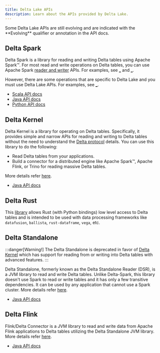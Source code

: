 ```yaml
---
title: Delta Lake APIs
description: Learn about the APIs provided by Delta Lake.
---
```


<Aside type="note">
Some Delta Lake APIs are still evolving and are indicated with the **Evolving** qualifier or annotation in the API docs.
</Aside>

## Delta Spark

Delta Spark is a library for reading and writing Delta tables using Apache Spark™. For most read and write operations on Delta tables, you can use Apache Spark [reader and writer](/spark/latest/dataframes-datasets/index.md) APIs. For examples, see [\_](delta-batch.md) and [\_](delta-streaming.md).

However, there are some operations that are specific to Delta Lake and you must use Delta Lake APIs. For examples, see [\_](delta-utility.md).

- [Scala API docs](api/scala/spark/io/delta/tables/index.html)
- [Java API docs](api/java/spark/index.html)
- [Python API docs](api/python/spark/index.html)

## Delta Kernel

Delta Kernel is a library for operating on Delta tables. Specifically, it provides simple and narrow APIs for reading and writing to Delta tables without the need to understand the [Delta protocol](https://github.com/delta-io/delta/blob/master/PROTOCOL.md) details. You can use this library to do the following:

- Read Delta tables from your applications.
- Build a connector for a distributed engine like Apache Spark™, Apache Flink, or Trino for reading massive Delta tables.

More details refer [here](https://github.com/delta-io/delta/blob/branch-3.0/kernel/USER_GUIDE.md).

- [Java API docs](api/java/kernel/index.html)

## Delta Rust

This [library](https://docs.rs/deltalake/latest/deltalake/) allows Rust (with Python bindings) low level access to Delta tables and is intended to be used with data processing frameworks like `datafusion`, `ballista`, `rust-dataframe`, `vega`, etc.

## Delta Standalone

:::danger[Warning!] The Delta Standalone is deprecated in favor of [Delta Kernel](delta-kernel.md) which has support for reading from or writing into Delta tables with advanced features. :::

Delta Standalone, formerly known as the Delta Standalone Reader (DSR), is a JVM library to read and write Delta tables. Unlike Delta-Spark, this library doesn't use Spark to read or write tables and it has only a few transitive dependencies. It can be used by any application that cannot use a Spark cluster. More details refer [here](https://github.com/delta-io/delta/blob/master/connectors/README.md).

- [Java API docs](api/java/standalone/index.html)

## Delta Flink

Flink/Delta Connector is a JVM library to read and write data from Apache Flink applications to Delta tables utilizing the Delta Standalone JVM library. More details refer [here](https://github.com/delta-io/delta/blob/master/connectors/flink/README.md).

- [Java API docs](api/java/flink/index.html)
